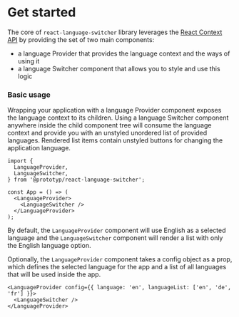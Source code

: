 
<Meta title="Documentation/Get started" />

# Get started

The core of `react-language-switcher` library leverages the [React Context API][1] by providing the set of two main components:

- a language Provider that provides the language context and the ways of using it
- a language Switcher component that allows you to style and use this logic

### Basic usage

Wrapping your application with a language Provider component exposes the language context to its children. Using a language
Switcher component anywhere inside the child component tree will consume the language context and provide you with an unstyled
unordered list of provided languages. Rendered list items contain unstyled buttons for changing the application language.

```tsx
import {
  LanguageProvider,
  LanguageSwitcher,
} from '@prototyp/react-language-switcher';

const App = () => (
  <LanguageProvider>
    <LanguageSwitcher />
  </LanguageProvider>
);
```

By default, the `LanguageProvider` component will use English as a selected language and the `LanguageSwitcher` component will render
a list with only the English language option.

Optionally, the `LanguageProvider` component takes a config object as a prop, which defines the selected language for the app
and a list of all languages that will be used inside the app.

```tsx
<LanguageProvider config={{ language: 'en', languageList: ['en', 'de', 'fr'] }}>
  <LanguageSwitcher />
</LanguageProvider>
```

[1]: https://reactjs.org/docs/context.html
